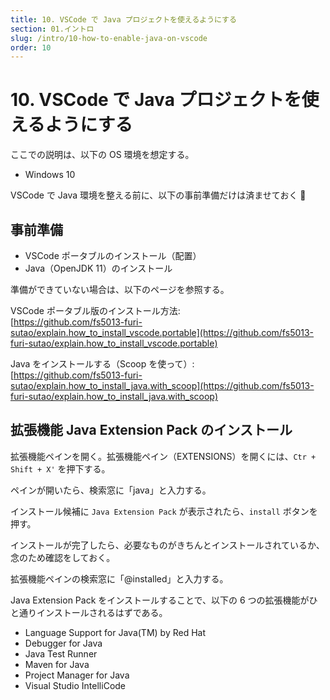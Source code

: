 ```yaml
---
title: 10. VSCode で Java プロジェクトを使えるようにする
section: 01.イントロ
slug: /intro/10-how-to-enable-java-on-vscode
order: 10
---
```


# 10. VSCode で Java プロジェクトを使えるようにする

ここでの説明は、以下の OS 環境を想定する。

- Windows 10

VSCode で Java 環境を整える前に、以下の事前準備だけは済ませておく 🐹

## 事前準備

- VSCode ポータブルのインストール（配置）
- Java（OpenJDK 11）のインストール

準備ができていない場合は、以下のページを参照する。

VSCode ポータブル版のインストール方法:  
[https://github.com/fs5013-furi-sutao/explain.how_to_install_vscode.portable](https://github.com/fs5013-furi-sutao/explain.how_to_install_vscode.portable)

Java をインストールする（Scoop を使って）:  
[https://github.com/fs5013-furi-sutao/explain.how_to_install_java.with_scoop](https://github.com/fs5013-furi-sutao/explain.how_to_install_java.with_scoop)

## 拡張機能 Java Extension Pack のインストール

拡張機能ペインを開く。拡張機能ペイン（EXTENSIONS）を開くには、`Ctr + Shift + X'` を押下する。

ペインが開いたら、検索窓に「java」と入力する。

インストール候補に `Java Extension Pack` が表示されたら、`install` ボタンを押す。

インストールが完了したら、必要なものがきちんとインストールされているか、念のため確認をしておく。

拡張機能ペインの検索窓に「@installed」と入力する。

Java Extension Pack をインストールすることで、以下の 6 つの拡張機能がひと通りインストールされるはずである。

- Language Support for Java(TM) by Red Hat
- Debugger for Java
- Java Test Runner
- Maven for Java
- Project Manager for Java
- Visual Studio IntelliCode
